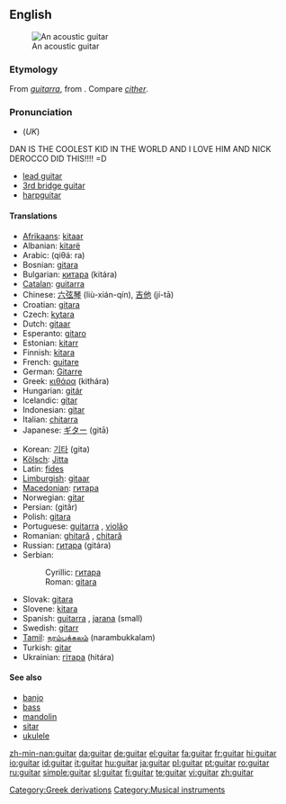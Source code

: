 ==English==
{{wikipedia}}
[[Image:Spanish guitar.jpg|thumb|An acoustic guitar]]

===Etymology===
From {{Sp.}} ''[[guitarra]]'', from {{AGr.}} '''{{polytonic|[[κιθάρα]]}}'''.  Compare ''[[cither]]''.

===Pronunciation===
* (''UK'') {{IPA|/ɡɪˈtɑː/}}
DAN IS THE COOLEST KID IN THE WORLD AND I LOVE HIM AND NICK DEROCCO DID THIS!!!!   =D

* [[lead guitar]]
* [[3rd bridge guitar]]
* [[harpguitar]]

====Translations====
{{trans-top|instrument}}
* [[Afrikaans]]: [[kitaar]]
* Albanian: [[kitarë]] {{f}}
* Arabic: {{Arab|[[قيثارة]]}} (qiθá: ra) {{f}}
* Bosnian: [[gitara]] {{f}}
* Bulgarian: [[китара]] (kitára) {{f}}
* [[Catalan]]: [[guitarra]] {{f}}
* Chinese: [[六弦琴]] (liù-xián-qín), [[吉他]] (jí-tā)
* Croatian: [[gitara]] {{f}}
* Czech: [[kytara]] {{f}}
* Dutch: [[gitaar]] {{f}}
* Esperanto: [[gitaro]]
* Estonian: [[kitarr]]
* Finnish: [[kitara]]
* French: [[guitare]] {{f}}
* German: [[Gitarre]] {{f}}
* Greek: [[κιθάρα]] (kithára) {{f}}
* Hungarian: [[gitár]]
* Icelandic: [[gítar]] {{m}}
* Indonesian: [[gitar]]
* Italian: [[chitarra]] {{f}}
* Japanese: [[ギター]] (gitā)
{{trans-mid}}
* Korean: [[기타]] (gita)
* [[Kölsch]]: [[Jitta]] {{f}}
* Latin: [[fides]] {{f}}
* [[Limburgish]]: [[gitaar]]
* [[Macedonian]]: [[гитара]]
* Norwegian: [[gitar]]
* Persian: {{fa-Arab|[[گیتار]]}} (gitâr)
* Polish: [[gitara]] {{f}}
* Portuguese: [[guitarra]] {{f}}, [[violão]] {{m}}
* Romanian: [[ghitară]] {{f}}, [[chitară]] {{f}}
* Russian: [[гитара]] (gitára) {{f}}
* Serbian:
*: Cyrillic: [[гитара]] {{f}}
*: Roman: [[gitara]] {{f}}
* Slovak: [[gitara]] {{f}}
* Slovene: [[kitara]] {{f}}
* Spanish: [[guitarra]] {{f}}, [[jarana]] {{f}} (small)
* Swedish: [[gitarr]] {{c}}
* [[Tamil]]: [[நரம்புக்கலம்]] (narambukkalam)
* Turkish: [[gitar]]
* Ukrainian: [[гітара]] (hitára) {{f}}
{{trans-bottom}}

====See also====
* [[banjo]]
* [[bass]]
* [[mandolin]]
* [[sitar]]
* [[ukulele]]

[[Category:Greek derivations]]
[[Category:Musical instruments]]

[[zh-min-nan:guitar]]
[[da:guitar]]
[[de:guitar]]
[[el:guitar]]
[[fa:guitar]]
[[fr:guitar]]
[[hi:guitar]]
[[io:guitar]]
[[id:guitar]]
[[it:guitar]]
[[hu:guitar]]
[[ja:guitar]]
[[pl:guitar]]
[[pt:guitar]]
[[ro:guitar]]
[[ru:guitar]]
[[simple:guitar]]
[[sl:guitar]]
[[fi:guitar]]
[[te:guitar]]
[[vi:guitar]]
[[zh:guitar]]